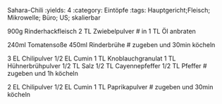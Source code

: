 Sahara-Chili
:yields: 4
:category: Eintöpfe
:tags: Hauptgericht;Fleisch; Mikrowelle; Büro; US; skalierbar

900g Rinderhackfleisch
2 TL Zwiebelpulver
# in 1 TL Öl anbraten

240ml Tomatensoße
450ml Rinderbrühe
# zugeben und 30min köcheln

3 EL Chilipulver
1/2 EL Cumin
1 TL Knoblauchgranulat
1 TL Hühnerbrühpulver
1/2 TL Salz
1/2 TL Cayennepfeffer
1/2 TL Pfeffer
# zugeben und 1h köcheln

2 EL Chilipulver
1/2 EL Cumin
1 TL Paprikapulver
# zugeben und 30min köcheln
